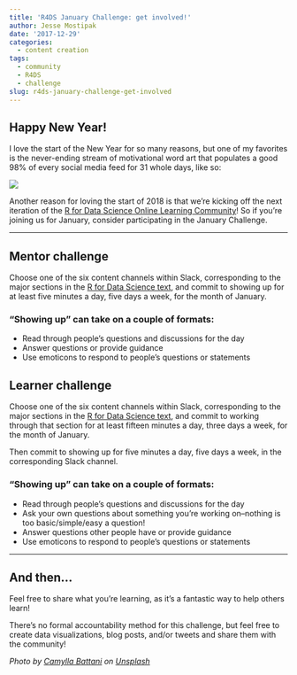```yaml
---
title: 'R4DS January Challenge: get involved!'
author: Jesse Mostipak
date: '2017-12-29'
categories:
  - content creation
tags:
  - community
  - R4DS
  - challenge
slug: r4ds-january-challenge-get-involved
---
```


## Happy New Year!
I love the start of the New Year for so many reasons, but one of my favorites is the never-ending stream of motivational word art that populates a good 98% of every social media feed for 31 whole days, like so:  

![](https://i.imgur.com/TGXV5PB.png) 

Another reason for loving the start of 2018 is that we’re kicking off the next iteration of the [R for Data Science Online Learning Community](https://www.jessemaegan.com/post/r4ds-the-next-iteration/)! So if you’re joining us for January, consider participating in the January Challenge.   

***  

## Mentor challenge
Choose one of the six content channels within Slack, corresponding to the major sections in the [R for Data Science text](http://r4ds.had.co.nz/), and commit to showing up for at least five minutes a day, five days a week, for the month of January.

### “Showing up” can take on a couple of formats:

* Read through people’s questions and discussions for the day
* Answer questions or provide guidance
* Use emoticons to respond to people’s questions or statements  

## Learner challenge
Choose one of the six content channels within Slack, corresponding to the major sections in the [R for Data Science text](http://r4ds.had.co.nz/), and commit to working through that section for at least fifteen minutes a day, three days a week, for the month of January.

Then commit to showing up for five minutes a day, five days a week, in the corresponding Slack channel.

### “Showing up” can take on a couple of formats:

* Read through people’s questions and discussions for the day
* Ask your own questions about something you’re working on--nothing is too basic/simple/easy a question!
* Answer questions other people have or provide guidance
* Use emoticons to respond to people’s questions or statements

*** 

## And then…
Feel free to share what you’re learning, as it’s a fantastic way to help others learn!

There’s no formal accountability method for this challenge, but feel free to create data visualizations, blog posts, and/or tweets and share them with the community!

_Photo by <a href="https://unsplash.com/@camylla93?utm_source=unsplash&utm_medium=referral&utm_content=creditCopyText">Camylla Battani</a> on <a href="https://unsplash.com/s/photos/raise-hand?utm_source=unsplash&utm_medium=referral&utm_content=creditCopyText">Unsplash</a>_
